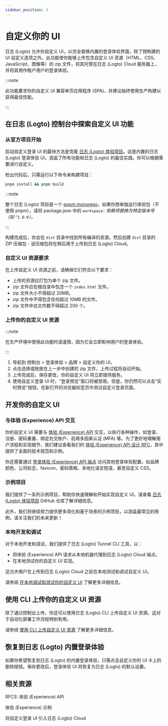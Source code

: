```yaml
---
sidebar_position: 3
---
```


# 自定义你的 UI

日志 (Logto) 允许你自定义 UI，以完全替换内置的登录体验界面，除了预构建的 UI 自定义选项之外。此功能使你能够上传包含自定义 UI 资源（HTML、CSS、JavaScript、图像等）的 zip 文件，将其托管在日志 (Logto) Cloud 服务器上，并将其用作租户用户的登录体验。

:::note

此功能要求你的自定义 UI 兼容单页应用程序 (SPA)，并建议始终使用生产构建以获得最佳性能。

:::

## 在日志 (Logto) 控制台中探索自定义 UI 功能

### 从官方项目开始

启动自定义登录 UI 的最快方法是克隆 [日志 (Logto) 体验项目](https://github.com/logto-io/logto/tree/master/packages/experience)。这是内置的日志 (Logto) 登录体验 UI，涵盖了所有功能和日志 (Logto) 的最佳实践。你可以根据需要进行自定义。

检出代码后，只需运行以下命令来构建项目：

```bash
pnpm install && pnpm build
```

:::note

整个日志 (Logto) 项目是一个 [pnpm monorepo](https://pnpm.io/workspaces)，如果你想单独运行体验包（不使用 pnpm），请将 package.json 中的 `workspace:` _依赖项替换为特定版本号（如 `^1.0.0`）。_

:::

构建完成后，你会在 `dist` 目录中找到所有编译的资源。然后创建 `dist` 目录的 ZIP 压缩包 - 该压缩包将在稍后用于上传到日志 (Logto) Cloud。

### 自定义 UI 资源要求

在上传自定义 UI 资源之前，请确保它们符合以下要求：

- 上传的资源应打包为单个 zip 文件。
- zip 文件应在根目录中包含一个 `index.html` 文件。
- zip 文件大小不得超过 20MB。
- zip 文件中不得包含任何超过 10MB 的文件。
- zip 文件中总文件数不得超过 200 个。

### 上传你的自定义 UI 资源

:::note

在生产环境中使用此功能时请谨慎，因为它会立即影响用户的登录体验。

:::

1. 导航到 <CloudLink to="/sign-in-experience/branding">控制台 > 登录体验 > 品牌 > 自定义你的 UI</CloudLink>。
2. 点击选择或拖放在上一步中创建的 zip 文件，上传过程将自动开始。
3. 上传完成后，保存更改，你的自定义 UI 将立即提供服务。
4. 使用自定义登录 UI 时，“登录预览”窗口将被禁用。但是，你仍然可以点击“实时预览”按钮，在新打开的浏览器标签页中测试自定义登录页面。

## 开发你的自定义 UI

### 与体验 (Experience) API 交互

你的自定义 UI 需要与 [体验 (Experience) API](https://openapi.logto.io/group/endpoint-experience) 交互，以执行各种操作，如登录、注册、密码重置、绑定社交账户、启用多因素认证 (MFA) 等。为了更好地理解用户流程和实现细节，我们建议查看我们的 [体验 (Experience) API 设计 RFC](https://github.com/logto-io/rfcs/blob/master/draft/0004-experience-api.md)，其中提供了全面的技术规范和示例。

你还需要通过 [登录体验 (Experience) API 端点](https://openapi.logto.io/operation/operation-getsigninexperienceconfig) 访问其他登录体验配置，如品牌颜色、公司标志、favicon、密码策略、本地化语言短语，甚至自定义 CSS。

### 示例项目

我们提供了一系列示例项目，帮助你快速理解和开始实现自定义 UI。请查看 [日志 (Logto) 体验项目](https://github.com/logto-io/experience-samples) GitHub 仓库了解详细信息。

此外，我们将继续努力提供更多简化和基于场景的示例项目，以涵盖最常见的用例。请关注我们的未来更新！

### 本地开发和调试

对于本地开发和调试，我们提供了日志 (Logto) Tunnel CLI 工具，以：

- 将体验 (Experience) API 请求从本地机器代理到日志 (Logto) Cloud 端点。
- 在本地测试你的自定义 UI 实现。

这允许用户在上传到日志 (Logto) Cloud 之前在本地测试和调试自定义 UI。

请参阅 [在本地调试和测试你的自定义 UI](/customization/bring-your-ui/debug-and-test-your-custom-ui-locally/) 了解更多详细信息。

## 使用 CLI 上传你的自定义 UI 资源

除了通过控制台上传，你还可以使用日志 (Logto) CLI 上传自定义 UI 资源。这对于自动化部署工作流程特别有用。

请参阅 [使用 CLI 上传自定义 UI 资源](/customization/bring-your-ui/upload-custom-ui-assets-using-cli/) 了解更多详细信息。

## 恢复到日志 (Logto) 内置登录体验

如果你希望恢复到日志 (Logto) 的内置登录体验，只需点击自定义你的 UI 卡上的删除按钮。保存更改后，登录体验 UI 将恢复为日志 (Logto) 的默认设置。

## 相关资源

<Url href="https://github.com/logto-io/rfcs/blob/master/draft/0004-experience-api.md#2-sign-in-with-username--password-and-fulfill-email">
  RFCS: 体验 (Experience) API
</Url>

<Url href="https://github.com/logto-io/experience-samples">体验 (Experience) 示例</Url>

<Url href="https://blog.logto.io/bring-your-own-ui">将自定义登录 UI 引入日志 (Logto) Cloud</Url>
